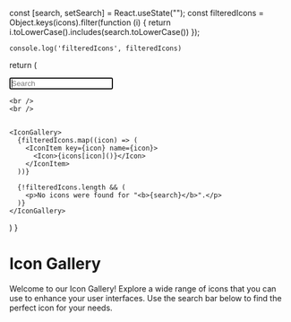 
<Meta title="Generic/Icon/Gallery" />

  
  const [search, setSearch] = React.useState("");
  const filteredIcons = Object.keys(icons).filter(function (i) {
    return i.toLowerCase().includes(search.toLowerCase())
  });

    console.log('filteredIcons', filteredIcons)

return (

  <Manager>
  <Input autofocus placeholder="Search" onChange={function (e) {
      setSearch(e.target.value);
    }}
  />

    <br />
    <br />


    <IconGallery>
      {filteredIcons.map((icon) => (
        <IconItem key={icon} name={icon}>
          <Icon>{icons[icon]()}</Icon>
        </IconItem>
      ))}

      {!filteredIcons.length && (
        <p>No icons were found for "<b>{search}</b>".</p>
      )}
    </IconGallery>

  </Manager>

)
}

# Icon Gallery

Welcome to our Icon Gallery! Explore a wide range of icons that you can use to enhance your user interfaces.
Use the search bar below to find the perfect icon for your needs.

<Demo />
